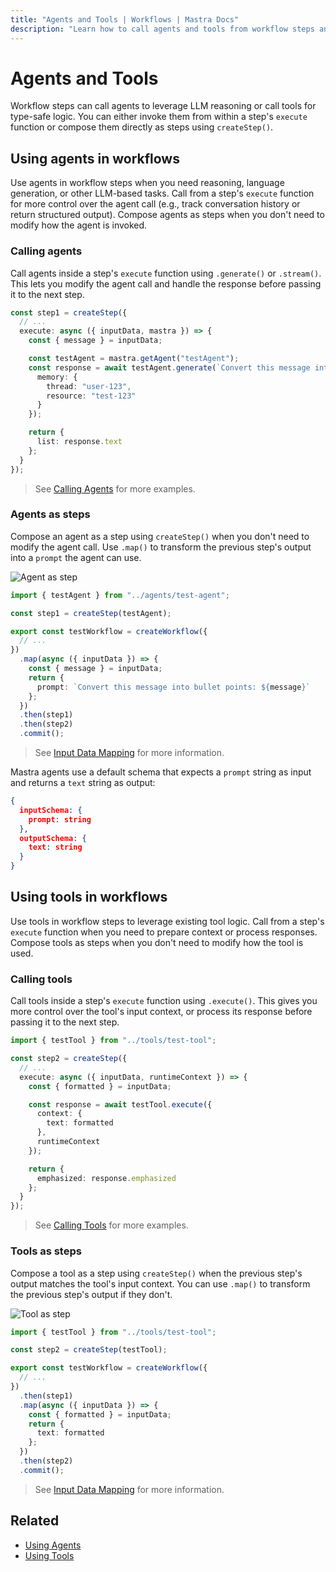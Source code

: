 ```yaml
---
title: "Agents and Tools | Workflows | Mastra Docs"
description: "Learn how to call agents and tools from workflow steps and choose between execute functions and step composition."
---
```


# Agents and Tools

Workflow steps can call agents to leverage LLM reasoning or call tools for type-safe logic. You can either invoke them from within a step's `execute` function or compose them directly as steps using `createStep()`.

## Using agents in workflows

Use agents in workflow steps when you need reasoning, language generation, or other LLM-based tasks. Call from a step's `execute` function for more control over the agent call (e.g., track conversation history or return structured output). Compose agents as steps when you don't need to modify how the agent is invoked.

### Calling agents

Call agents inside a step's `execute` function using `.generate()` or `.stream()`. This lets you modify the agent call and handle the response before passing it to the next step.

```typescript {7-12} filename="src/mastra/workflows/test-workflow.ts" showLineNumbers copy
const step1 = createStep({
  // ...
  execute: async ({ inputData, mastra }) => {
    const { message } = inputData;

    const testAgent = mastra.getAgent("testAgent");
    const response = await testAgent.generate(`Convert this message into bullet points: ${message}`, {
      memory: {
        thread: "user-123",
        resource: "test-123"
      }
    });

    return {
      list: response.text
    };
  }
});
```

> See [Calling Agents](/examples/agents/calling-agents) for more examples.

### Agents as steps

Compose an agent as a step using `createStep()` when you don't need to modify the agent call. Use `.map()` to transform the previous step's output into a `prompt` the agent can use.

![Agent as step](/img/workflows/workflows-agent-tools-agent-step.jpg)

```typescript {1,3,8-13} filename="src/mastra/workflows/test-workflow.ts" showLineNumbers copy
import { testAgent } from "../agents/test-agent";

const step1 = createStep(testAgent);

export const testWorkflow = createWorkflow({
  // ...
})
  .map(async ({ inputData }) => {
    const { message } = inputData;
    return {
      prompt: `Convert this message into bullet points: ${message}`
    };
  })
  .then(step1)
  .then(step2)
  .commit();
```

  > See [Input Data Mapping](./input-data-mapping) for more information.

Mastra agents use a default schema that expects a `prompt` string as input and returns a `text` string as output:

```json
{
  inputSchema: {
    prompt: string
  },
  outputSchema: {
    text: string
  }
}
```


## Using tools in workflows

Use tools in workflow steps to leverage existing tool logic. Call from a step's `execute` function when you need to prepare context or process responses. Compose tools as steps when you don't need to modify how the tool is used.

### Calling tools

Call tools inside a step's `execute` function using `.execute()`. This gives you more control over the tool's input context, or process its response before passing it to the next step.

```typescript {8-13,16} filename="src/mastra/workflows/test-workflow.ts" showLineNumbers copy
import { testTool } from "../tools/test-tool";

const step2 = createStep({
  // ...
  execute: async ({ inputData, runtimeContext }) => {
    const { formatted } = inputData;

    const response = await testTool.execute({
      context: {
        text: formatted
      },
      runtimeContext
    });

    return {
      emphasized: response.emphasized
    };
  }
});
```

> See [Calling Tools](/examples/tools/calling-tools) for more examples.

### Tools as steps

Compose a tool as a step using `createStep()` when the previous step's output matches the tool's input context. You can use `.map()` to transform the previous step's output if they don't.

![Tool as step](/img/workflows/workflows-agent-tools-tool-step.jpg)

```typescript {1,3,9-14} filename="src/mastra/workflows/test-workflow.ts" showLineNumbers copy
import { testTool } from "../tools/test-tool";

const step2 = createStep(testTool);

export const testWorkflow = createWorkflow({
  // ...
})
  .then(step1)
  .map(async ({ inputData }) => {
    const { formatted } = inputData;
    return {
      text: formatted
    };
  })
  .then(step2)
  .commit();
```

> See [Input Data Mapping](./input-data-mapping) for more information.

## Related

- [Using Agents](/agents/overview)
- [Using Tools](../tools-mcp/overview.mdx)

